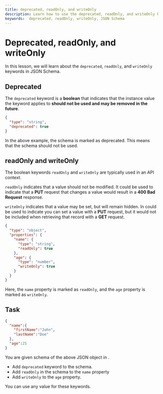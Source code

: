 ```yaml
---
title: deprecated, readOnly, and writeOnly
description: Learn how to use the deprecated, readOnly, and writeOnly keywords in JSON Schema
keywords:  deprecated, readOnly, writeOnly, JSON Schema
---
```


# Deprecated, readOnly, and writeOnly

In this lesson, we will learn about the `deprecated`, `readOnly`, and `writeOnly` keywords in JSON Schema.

## Deprecated

The `deprecated` keyword is a **boolean** that indicates that the instance value the keyword applies to **should not be used and may be removed in the future**.

```json
{
  "type": "string",
  "deprecated": true
}
```

In the above example, the schema is marked as deprecated. This means that the schema should not be used.

## readOnly and writeOnly

The boolean keywords `readOnly` and `writeOnly` are typically used in an API context.

`readOnly` indicates that a value should not be modified. It could be used to indicate that a **PUT** request that changes a value would result in a **400 Bad Request** response. 

`writeOnly` indicates that a value may be set, but will remain hidden. In could be used to indicate you can set a value with a **PUT** request, but it would not be included when retrieving that record with a **GET** request.

```json
{
  "type": "object",
  "properties": {
    "name": {
      "type": "string",
      "readOnly": true
    },
    "age": {
      "type": "number",
      "writeOnly": true
    }
  }
}
```

Here, the `name` property is marked as `readOnly`, and the `age` property is marked as `writeOnly`.


## Task 

```json
{
  "name":{
    "firstName":"John",
    "lastName":"Doe"
  },
  "age":25
}

``` 
You are given schema of the above JSON object in <SideEditorLink/>.
- Add `deprecated` keyword to the schema. 
- Add `readOnly` in the schema to the `name` property 
- Add `writeOnly` to the `age` property.
  
You can use any value for these keywords.